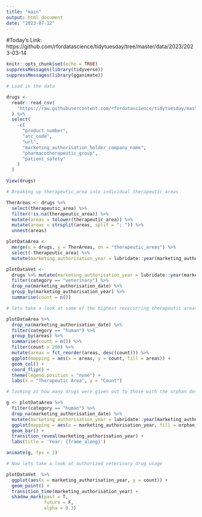 ```yaml
---
title: "main"
output: html_document
date: "2023-07-12"
---
```


#Today's Link: https://github.com/rfordatascience/tidytuesday/tree/master/data/2023/2023-03-14

```r
knitr::opts_chunk$set(echo = TRUE)
suppressMessages(library(tidyverse))
suppressMessages(library(gganimate))
```

```r
# Load in the data

drugs <-
  readr::read_csv(
    'https://raw.githubusercontent.com/rfordatascience/tidytuesday/master/data/2023/2023-03-14/drugs.csv'
  ) %>%
  select(
    -c(
      "product_number",
      "atc_code",
      "url",
      "marketing_authorisation_holder_company_name",
      "pharmacotherapeutic_group",
      "patient_safety"
    )
  )

View(drugs)
```
```r
# Breaking up therapeutic_area into individual therapeutic areas

TherAreas <- drugs %>%
  select(therapeutic_area) %>%
  filter(!is.na(therapeutic_area)) %>%
  mutate(areas = tolower(therapeutic_area)) %>%
  mutate(areas = strsplit(areas, split = "; ")) %>%
  unnest(areas)

plotDataArea <-
  merge(x = drugs, y = TherAreas, on = "therapeutic_areas") %>%
  select(-therapeutic_area) %>%
  mutate(marketing_authorisation_year = lubridate::year(marketing_authorisation_date))

plotDataVet <-
  drugs %>% mutate(marketing_authorisation_year = lubridate::year(marketing_authorisation_date)) %>%
  filter(category == "veterinary") %>%
  drop_na(marketing_authorisation_date) %>%
  group_by(marketing_authorisation_year) %>%
  summarise(count = n())
```

```r
# lets take a look at some of the highest reoccurring therapeutic areas

plotDataArea %>%
  drop_na(marketing_authorisation_date) %>%
  filter(category == "human") %>%
  group_by(areas) %>%
  summarise(count = n()) %>%
  filter(count > 200) %>%
  mutate(areas = fct_reorder(areas, desc(count))) %>%
  ggplot(mapping = aes(x = areas, y = count, fill = areas)) +
  geom_col() +
  coord_flip() +
  theme(legend.position = "none") +
  labs(x = "Therapeutic Area", y = "Count")

```

```r
# looking at how many drugs were given out to those with the orphan designation

g <- plotDataArea %>%
  filter(category == "human") %>%
  drop_na(marketing_authorisation_date) %>%
  mutate(marketing_authorisation_year = lubridate::year(marketing_authorisation_date)) %>%
  ggplot(mapping = aes(x = marketing_authorisation_year, fill = orphan_medicine)) +
  geom_bar() +
  transition_reveal(marketing_authorisation_year) +
  labs(title = 'Year: {frame_along}')

animate(g, fps = 2)
```

```r
# Now lets take a look at authorized veterinary drug usage

plotDataVet  %>%
  ggplot(aes(x = marketing_authorisation_year, y = count)) +
  geom_point() +
  transition_time(marketing_authorisation_year) +
  shadow_mark(past = T,
              future = F,
              alpha = 0.3) 
```